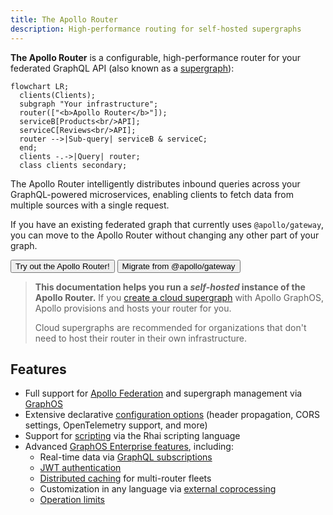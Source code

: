 ```yaml
---
title: The Apollo Router
description: High-performance routing for self-hosted supergraphs
---
```



**The Apollo Router** is a configurable, high-performance router for your federated GraphQL API (also known as a [supergraph](/graphos/graphs/overview/#self-hosted-supergraphs)):

```mermaid
flowchart LR;
  clients(Clients);
  subgraph "Your infrastructure";
  router(["<b>Apollo Router</b>"]);
  serviceB[Products<br/>API];
  serviceC[Reviews<br/>API];
  router -->|Sub-query| serviceB & serviceC;
  end;
  clients -.->|Query| router;
  class clients secondary;
```

The Apollo Router intelligently distributes inbound queries across your GraphQL-powered microservices, enabling clients to fetch data from multiple sources with a single request.

If you have an existing federated graph that currently uses `@apollo/gateway`, you can move to the Apollo Router without changing any other part of your graph.

<p>
  <Button
    colorScheme="indigo"
    to="/router/quickstart/"
    as={Link}
    style={{
      marginRight: '10px'
    }}
  >
    Try out the Apollo Router!
  </Button>
  <Button
    colorScheme="gray"
    to="/router/migrating-from-gateway/"
    as={Link}
  >
    Migrate from @apollo/gateway
  </Button>
</p>

> **This documentation helps you run a _self-hosted_ instance of the Apollo Router.** If you [create a cloud supergraph](/studio/getting-started/) with Apollo GraphOS, Apollo provisions and hosts your router for you.
>
> Cloud supergraphs are recommended for organizations that don't need to host their router in their own infrastructure.

## Features

- Full support for [Apollo Federation](/federation/) and supergraph management via [GraphOS](/graphos/)
- Extensive declarative [configuration options](./configuration/overview) (header propagation, CORS settings, OpenTelemetry support, and more)
- Support for [scripting](./customizations/rhai/) via the Rhai scripting language
- Advanced [GraphOS Enterprise features](./enterprise-features), including:
    - Real-time data via [GraphQL subscriptions](./executing-operations/subscription-support/)
    - [JWT authentication](./configuration/authn-jwt)
    - [Distributed caching](./configuration/distributed-caching/) for multi-router fleets
    - Customization in any language via [external coprocessing](./customizations/coprocessor/)
    - [Operation limits](./configuration/operation-limits/)
